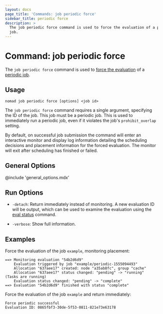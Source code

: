 ```yaml
---
layout: docs
page_title: 'Commands: job periodic force'
sidebar_title: periodic force
description: >
  The job periodic force command is used to force the evaluation of a periodic
  job.
---
```


# Command: job periodic force

The `job periodic force` command is used to [force the evaluation] of a
[periodic job].

## Usage

```plaintext
nomad job periodic force [options] <job id>
```

The `job periodic force` command requires a single argument, specifying the ID
of the job. This job must be a periodic job. This is used to immediately run a
periodic job, even if it violates the job's `prohibit_overlap` setting.

By default, on successful job submission the command will enter an interactive
monitor and display log information detailing the scheduling decisions and
placement information for the forced evaluation. The monitor will exit after
scheduling has finished or failed.

## General Options

@include 'general_options.mdx'

## Run Options

- `-detach`: Return immediately instead of monitoring. A new evaluation ID
  will be output, which can be used to examine the evaluation using the
  [eval status] command.

- `-verbose`: Show full information.

## Examples

Force the evaluation of the job `example`, monitoring placement:

```shell-sessionnomad job periodic force example
==> Monitoring evaluation "54b2d6d9"
    Evaluation triggered by job "example/periodic-1555094493"
    Allocation "637aee17" created: node "a35ab8fc", group "cache"
    Allocation "637aee17" status changed: "pending" -> "running" (Tasks are running)
    Evaluation status changed: "pending" -> "complete"
==> Evaluation "54b2d6d9" finished with status "complete"
```

Force the evaluation of the job `example` and return immediately:

```shell-sessionnomad job periodic force -detach example
Force periodic successful
Evaluation ID: 0865fbf3-30de-5f53-0811-821e73e63178
```

[eval status]: /docs/commands/eval-status
[force the evaluation]: /api-docs/jobs#force-new-periodic-instance
[periodic job]: /docs/job-specification/periodic
